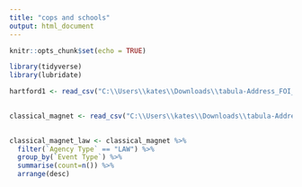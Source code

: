 ---
title: "cops and schools"
output: html_document
---

```{r setup, include=FALSE}
knitr::opts_chunk$set(echo = TRUE)
```


```{r}
library(tidyverse)
library(lubridate)
```
```{r}
hartford1 <- read_csv("C:\\Users\\kates\\Downloads\\tabula-Address_FOI__9_.csv", skip=1)
  


```
```{r}
classical_magnet <- read_csv("C:\\Users\\kates\\Downloads\\tabula-Address_FOI__10_ (1).csv", skip=1) 
  
```
```{r}
classical_magnet_law <- classical_magnet %>% 
  filter(`Agency Type` == "LAW") %>% 
  group_by(`Event Type`) %>% 
  summarise(count=n()) %>% 
  arrange(desc)
  
```



